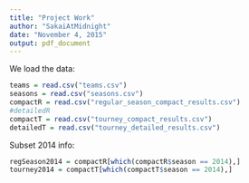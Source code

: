 ```yaml
---
title: "Project Work"
author: "SakaiAtMidnight"
date: "November 4, 2015"
output: pdf_document
---
```


We load the data:
```r
teams = read.csv("teams.csv")
seasons = read.csv("seasons.csv")
compactR = read.csv("regular_season_compact_results.csv")
#detailedR
compactT = read.csv("tourney_compact_results.csv")
detailedT = read.csv("tourney_detailed_results.csv")
```

Subset 2014 info:
```r
regSeason2014 = compactR[which(compactR$season == 2014),]
tourney2014 = compactT[which(compactT$season == 2014),]
```

